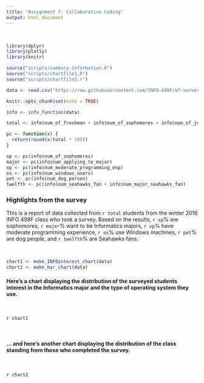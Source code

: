 ```yaml
---
title: "Assignment 7: Collaborative Coding"
output: html_document
---
```


&nbsp;

```r
library(dplyr)
library(plotly)
library(knitr)

source("scripts/summary-information.R")
source("scripts/chartfile1.R")
source("scripts/chartfile2.r")

data <- read.csv("https://raw.githubusercontent.com/INFO-498F/a7-survey-data/master/intro_survey_data.csv")

knitr::opts_chunk$set(echo = TRUE)
```

```r
info <- info_function(data)

total <- info$num_of_freshman + info$num_of_sophomores + info$num_of_junior + info$num_of_senior

pc <- function(x) {
  return(round(x/total * 100))
}

sp <- pc(info$num_of_sophomores)
major <- pc(info$num_applying_to_major)
xp <- pc(info$num_moderate_programming_exp)
os <- pc(info$num_windows_users)
pet <- pc(info$num_dog_person)
twelfth <- pc(info$num_seahawks_fan + info$num_major_seahawks_fan)
```

### Highlights from the survey

This is a report of data collected from `r total` students from the winter 2016 INFO 498F class who took a survey. Based on the results, `r sp`% are sophomores, `r major`% want to be Informatics majors, `r xp`% have moderate programming experience, `r os`% use Windows machines, `r pet`% are dog people, and `r twelfth`% are Seahawks fans.

&nbsp;

```r
chart1 <- make_INFOinterest_chart(data)
chart2 <- make_bar_chart(data)
```

#### Here's a chart displaying the distribution of the surveyed students interest in the Informatics major and the type of operating system they use.

&nbsp; 

`r chart1` 

&nbsp;

#### ... and here's another chart displaying the distribution of the class standing from those who completed the survey.

&nbsp; 

`r chart2`
